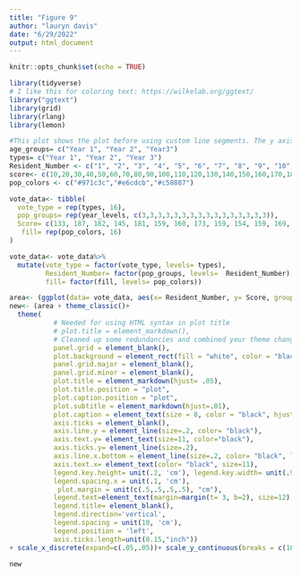```yaml
---
title: "Figure 9"
author: "lauryn davis"
date: "6/29/2022"
output: html_document
---
```


```r
knitr::opts_chunk$set(echo = TRUE)
```

```r
library(tidyverse)
# I like this for coloring text: https://wilkelab.org/ggtext/
library("ggtext")
library(grid)
library(rlang)
library(lemon)
```

```r
#This plot shows the plot before using custom line segments. The y axis line is too long. 
age_groups= c("Year 1", "Year 2", "Year3")
types= c("Year 1", "Year 2", "Year 3")
Resident_Number <- c("1", "2", "3", "4", "5", "6", "7", "8", "9", "10", "11", "12", "13", "14",'15', "16")
score<- c(10,20,30,40,50,60,70,80,90,100,110,120,130,140,150,160,170,180)
pop_colors <- c("#971c3c","#e6cdcb","#c58887")

vote_data<- tibble(
  vote_type = rep(types, 16),
  pop_groups= rep(year_levels, c(3,3,3,3,3,3,3,3,3,3,3,3,3,3,3,3)),
  Score= c(133, 187, 182, 145, 181, 159, 160, 173, 159, 154, 159, 169, 145, 185, 188, 161, 170, 164, 154, 196, 184, 104, 139, 156, 137, 166, 182, 181, 173, 176, 149, 170, 169, 117, 143, 148, 215, 163, 204, 105, 150, 134, 120, 166, 169, 115, 143, 175),
   fill= rep(pop_colors, 16)
)

vote_data<- vote_data%>%
  mutate(vote_type = factor(vote_type, levels= types),
         Resident_Number= factor(pop_groups, levels=  Resident_Number),
         fill= factor(fill, levels= pop_colors))

area<- (ggplot(data= vote_data, aes(x= Resident_Number, y= Score, group = vote_type, color= vote_type))+ geom_line(aes(color=vote_type), size =1.1)+ geom_point(aes(color=vote_type),size=2.3)+ scale_color_manual(values=pop_colors, guide_legend(label.vjust=2)))
new<- (area + theme_classic()+
  theme(
           # Needed for using HTML syntax in plot title
           # plot.title = element_markdown(), 
           # Cleaned up some redundancies and combined your theme changes into one layer
           panel.grid = element_blank(),
           plot.background = element_rect(fill = "white", color = "black"),
           panel.grid.major = element_blank(),
           panel.grid.minor = element_blank(),
           plot.title = element_markdown(hjust= .05),
           plot.title.position = "plot",
           plot.caption.position = "plot",
           plot.subtitle = element_markdown(hjust=.01), 
           plot.caption = element_text(size = 8, color = "black", hjust = 0),
           axis.ticks = element_blank(),
           axis.line.y = element_line(size=.2, color= "black"),
           axis.text.y= element_text(size=11, color="black"),
           axis.ticks.y= element_line(size=.2),
           axis.line.x.bottom = element_line(size=.2, color= "black", linetype="solid"),
           axis.text.x= element_text(color= "black", size=11),
           legend.key.height= unit(.2, 'cm'), legend.key.width= unit(.9, 'cm'),
           legend.spacing.x = unit(.1, 'cm'),
            plot.margin = unit(c(.5,.5,.5,.5), "cm"),
           legend.text=element_text(margin=margin(t= 3, b=2), size=12),
           legend.title= element_blank(),
           legend.direction='vertical',
           legend.spacing = unit(10, 'cm'),
           legend.position = 'left',
           axis.ticks.length=unit(0.15,"inch"))
+ scale_x_discrete(expand=c(.05,.05))+ scale_y_continuous(breaks = c(100,120,140,160,180,200,220), limits= c(100,220), expand= expansion(mult=c(0,0))))

new
        










```